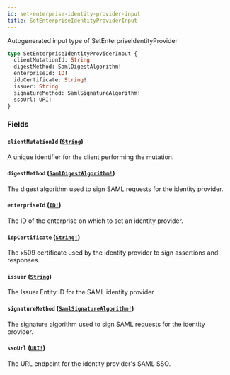 ```yaml
---
id: set-enterprise-identity-provider-input
title: SetEnterpriseIdentityProviderInput
---
```


Autogenerated input type of SetEnterpriseIdentityProvider

```graphql
type SetEnterpriseIdentityProviderInput {
  clientMutationId: String
  digestMethod: SamlDigestAlgorithm!
  enterpriseId: ID!
  idpCertificate: String!
  issuer: String
  signatureMethod: SamlSignatureAlgorithm!
  ssoUrl: URI!
}
```

### Fields

#### `clientMutationId` ([`String`](/docs/api/scalars/string))

A unique identifier for the client performing the mutation.

#### `digestMethod` ([`SamlDigestAlgorithm!`](/docs/api/enums/saml-digest-algorithm))

The digest algorithm used to sign SAML requests for the identity provider.

#### `enterpriseId` ([`ID!`](/docs/api/scalars/id))

The ID of the enterprise on which to set an identity provider.

#### `idpCertificate` ([`String!`](/docs/api/scalars/string))

The x509 certificate used by the identity provider to sign assertions and responses.

#### `issuer` ([`String`](/docs/api/scalars/string))

The Issuer Entity ID for the SAML identity provider

#### `signatureMethod` ([`SamlSignatureAlgorithm!`](/docs/api/enums/saml-signature-algorithm))

The signature algorithm used to sign SAML requests for the identity provider.

#### `ssoUrl` ([`URI!`](/docs/api/scalars/uri))

The URL endpoint for the identity provider's SAML SSO.
